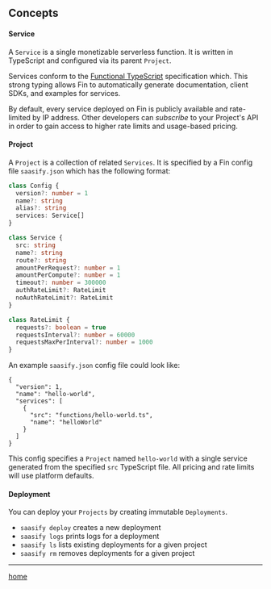 
<Head>
  <title>Fin Concepts</title>
</Head>

## Concepts

#### Service

A `Service` is a single monetizable serverless function. It is written in TypeScript and configured via its parent `Project`.

Services conform to the [Functional TypeScript](https://github.com/transitive-bullshit/functional-typescript) specification which. This strong typing allows Fin to automatically generate documentation, client SDKs, and examples for services.

By default, every service deployed on Fin is publicly available and rate-limited by IP address. Other developers can *subscribe* to your Project's API in order to gain access to higher rate limits and usage-based pricing.

#### Project

A `Project` is a collection of related `Services`. It is specified by a Fin config file `saasify.json` which has the following format:

```ts
class Config {
  version?: number = 1
  name?: string
  alias?: string
  services: Service[]
}

class Service {
  src: string
  name?: string
  route?: string
  amountPerRequest?: number = 1
  amountPerCompute?: number = 1
  timeout?: number = 300000
  authRateLimit?: RateLimit
  noAuthRateLimit?: RateLimit
}

class RateLimit {
  requests?: boolean = true
  requestsInterval?: number = 60000
  requestsMaxPerInterval?: number = 1000
}
```

An example `saasify.json` config file could look like:

```
{
  "version": 1,
  "name": "hello-world",
  "services": [
    {
      "src": "functions/hello-world.ts",
      "name": "helloWorld"
    }
  ]
}
```

This config specifies a `Project` named `hello-world` with a single service generated from the specified `src` TypeScript file. All pricing and rate limits will use platform defaults.

#### Deployment

You can deploy your `Projects` by creating immutable `Deployments`.

- `saasify deploy` creates a new deployment
- `saasify logs` prints logs for a deployment
- `saasify ls` lists existing deployments for a given project
- `saasify rm` removes deployments for a given project

---

[home](/)
